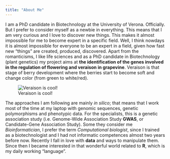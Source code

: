 ```yaml
---
title: "About Me"
---
```


I am a PhD candidate in Biotechnology at the University of Verona. Officially. But I prefer to consider myself as a newbie in everything. This means that I am very curious and I love to discover new things. This makes it almost impossible for me to become expert in a specific field. Well, I think nowdays it is almost impossible for everyone to be an expert in a field, given how fast new "things" are created, produced, discovered.
Apart from the romanticisms, I like life sciences and as a PhD candidate in Biotechnology (plant genetics) my project aims at **the identification of the genes involved in the regulation of flowering and veraison in grapevine**. Veraison is that stage of berry development where the berries start to become soft and change color (from green to white/red).

![Veraison is cool!](images/IMG_20160809_102812137_HDR.jpg)

The approaches I am following are mainly *in silico*; that means that I work most of the time at my laptop with genomic sequences, genetic polymorphisms and phenotypic data. For the specialists, this is a genetic association study (i.e. Genome-Wide Association Study **GWAS**, or Candidate-Gene Association Study). Some they consider me *Bioinformatician*, I prefer the term *Computational biologist*, since I trained as a biotechnologist and I had not informatic competences almost two years before now.
Recently I fall in love with **data** and ways to manipulate them. Since then I became interested in that wonderful world related to **R**, which is my daily working "language".